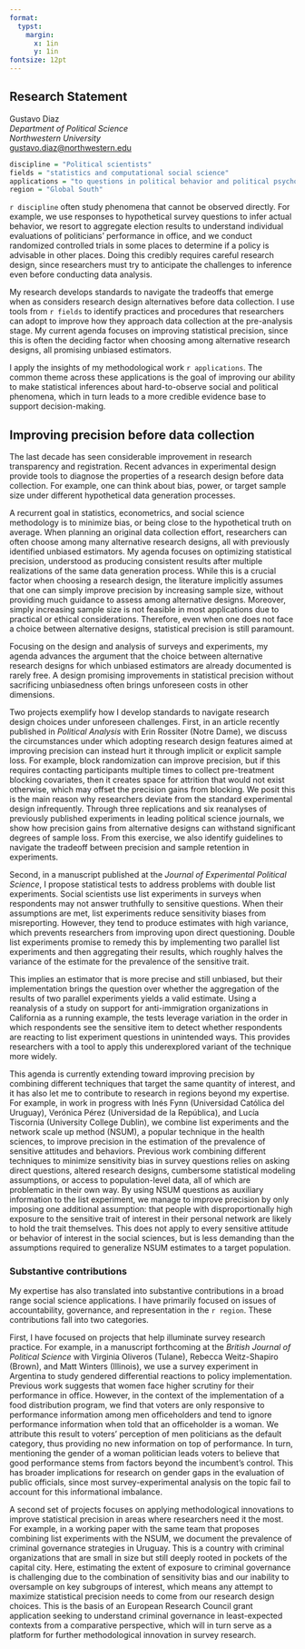 ```yaml
---
format: 
  typst:
    margin:
      x: 1in
      y: 1in
fontsize: 12pt
---
```


```{=typst} 
#show link: set text(blue)
```

## Research Statement

Gustavo Diaz  
*Department of Political Science*  
*Northwestern University*  
<gustavo.diaz@northwestern.edu>  

```{=typst} 
#line(length: 100%)
```


```r
discipline = "Political scientists"
fields = "statistics and computational social science"
applications = "to questions in political behavior and political psychology"
region = "Global South"
```


`r discipline` often study phenomena that cannot be observed directly. For example, we use responses to hypothetical survey questions to infer actual behavior, we resort to aggregate election results to understand individual evaluations of politicians' performance in office, and we conduct randomized controlled trials in some places to determine if a policy is advisable in other places. Doing this credibly requires careful research design, since researchers must try to anticipate the challenges to inference even before conducting data analysis.

My research develops standards to navigate the tradeoffs that emerge when as considers research design alternatives before data collection. I use tools from `r fields` to identify practices and procedures that researchers can adopt to improve how they approach data collection at the pre-analysis stage. My current agenda focuses on improving statistical precision, since this is often the deciding factor when choosing among alternative research designs, all promising unbiased estimators.

I apply the insights of my methodological work `r applications`. The common theme across these applications is the goal of improving our ability to make statistical inferences about hard-to-observe social and political phenomena, which in turn leads to a more credible evidence base to support decision-making. 

<!-- For the sake of brevity, this document focuses on my methodological agenda only. -->

## Improving precision before data collection

The last decade has seen considerable improvement in research transparency and registration. Recent advances in experimental design provide tools to diagnose the properties of a research design before data collection. For example, one can think about bias, power, or target sample size under different hypothetical data generation processes.

A recurrent goal in statistics, econometrics, and social science methodology is to minimize bias, or being close to the hypothetical truth on average. When planning an original data collection effort, researchers can often choose among many alternative research designs, all with previously identified unbiased estimators. My agenda focuses on optimizing statistical precision, understood as producing consistent results after multiple realizations of the same data generation process. While this is a crucial factor when choosing a research design, the literature implicitly assumes that one can simply improve precision by increasing sample size, without providing much guidance to assess among alternative designs. Moreover, simply increasing sample size is not feasible in most applications due to practical or ethical considerations. Therefore, even when one does not face a choice between alternative designs, statistical precision is still paramount.

Focusing on the design and analysis of surveys and experiments, my agenda advances the argument that the choice between alternative research designs for which unbiased estimators are already documented is rarely free. A design promising improvements in statistical precision without sacrificing unbiasedness often brings unforeseen costs in other dimensions.

Two projects exemplify how I develop standards to navigate research design choices under unforeseen challenges. First, in an article recently published in *Political Analysis* with Erin Rossiter (Notre Dame), we discuss the circumstances under which adopting research design features aimed at improving precision can instead hurt it through implicit or explicit sample loss. For example, block randomization can improve precision, but if this requires contacting participants multiple times to collect pre-treatment blocking covariates, then it creates space for attrition that would not exist otherwise, which may offset the precision gains from blocking. We posit this is the main reason why researchers deviate from the standard experimental design infrequently. Through three replications and six reanalyses of previously published experiments in leading political science journals, we show how precision gains from alternative designs can withstand significant degrees of sample loss. From this exercise, we also identify guidelines to navigate the tradeoff between precision and sample retention in experiments.

Second, in a manuscript published at the *Journal of Experimental Political Science*, I propose statistical tests to address problems with double list experiments. Social scientists use list experiments in surveys when respondents may not answer truthfully to sensitive questions. When their assumptions are met, list experiments reduce sensitivity biases from misreporting. However, they tend to produce estimates with high variance, which prevents researchers from improving upon direct questioning. Double list experiments promise to remedy this by implementing two parallel list experiments and then aggregating their results, which roughly halves the variance of the estimate for the prevalence of the sensitive trait. 

This implies an estimator that is more precise and still unbiased, but their implementation brings the question over whether the aggregation of the results of two parallel experiments yields a valid estimate. Using a reanalysis of a study on support for anti-immigration organizations in California as a running example, the tests leverage variation in the order in which respondents see the sensitive item to detect whether respondents are reacting to list experiment questions in unintended ways. This provides researchers with a tool to apply this underexplored variant of the technique more widely.

This agenda is currently extending toward improving precision by combining different techniques that target the same quantity of interest, and it has also let me to contribute to research in regions beyond my expertise. For example, in work in progress with Inés Fynn (Universidad Católica del Uruguay), Verónica Pérez (Universidad de la República), and Lucía Tiscornia (University College Dublin), we combine list experiments and the network scale up method (NSUM), a popular technique in the health sciences, to improve precision in the estimation of the prevalence of sensitive attitudes and behaviors. Previous work combining different techniques to minimize sensitivity bias in survey questions relies on asking direct questions, altered research designs, cumbersome statistical modeling assumptions, or access to population-level data, all of which are problematic in their own way. By using NSUM questions as auxiliary information to the list experiment, we manage to improve precision by only imposing one additional assumption: that people with disproportionally high exposure to the sensitive trait of interest in their personal network are likely to hold the trait themselves. This does not apply to every sensitive attitude or behavior of interest in the social sciences, but is less demanding than the assumptions required to generalize NSUM estimates to a target population.

### Substantive contributions

<!-- Two categories -->
My expertise has also translated into substantive contributions in a broad range social science applications. I have primarily focused on issues of accountability, governance, and representation in the `r region`. These contributions fall into two categories.

<!-- Illuminate research practice -->
First, I have focused on projects that help illuminate survey research practice. For example, in a manuscript forthcoming at the *British Journal of Political Science* with Virginia Oliveros (Tulane), Rebecca Weitz-Shapiro (Brown), and Matt Winters (Illinois), we use a survey experiment in Argentina to study gendered differential reactions to policy implementation. Previous work suggests that women face higher scrutiny for their performance in office. However, in the context of the implementation of a food distribution program, we find that voters are only responsive to performance information among men officeholders and tend to ignore performance information when told that an officeholder is a woman. We attribute this result to voters' perception of men politicians as the default category, thus providing no new information on top of performance. In turn, mentioning the gender of a woman politician leads voters to believe that good performance stems from factors beyond the incumbent's control. This has broader implications for research on gender gaps in the evaluation of public officials, since most survey-experimental analysis on the topic fail to account for this informational imbalance.

 <!-- Another example is privacy --> 

<!-- Applications to important substantive issues --> 
A second set of projects focuses on applying methodological innovations to improve statistical precision in areas where researchers need it the most. For example, in a working paper with the same team that proposes combining list experiments with the NSUM, we document the prevalence of criminal governance strategies in Uruguay. This is a country with criminal organizations that are small in size but still deeply rooted in pockets of the capital city. Here, estimating the extent of exposure to criminal governance is challenging due to the combination of sensitivity bias and our inability to oversample on key subgroups of interest, which means any attempt to maximize statistical precision needs to come from our research design choices. This is the basis of an European Research Council grant application seeking to understand criminal governance in least-expected contexts from a comparative perspective, which will in turn serve as a platform for further methodological innovation in survey research.


